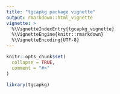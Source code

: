 ```yaml
---
title: "tgcapkg package vignette"
output: rmarkdown::html_vignette
vignette: >
  %\VignetteIndexEntry{tgcapkg_vignette}
  %\VignetteEngine{knitr::rmarkdown}
  %\VignetteEncoding{UTF-8}
---
```


```r
knitr::opts_chunk$set(
  collapse = TRUE,
  comment = "#>"
)
```

```r
library(tgcapkg)
```
